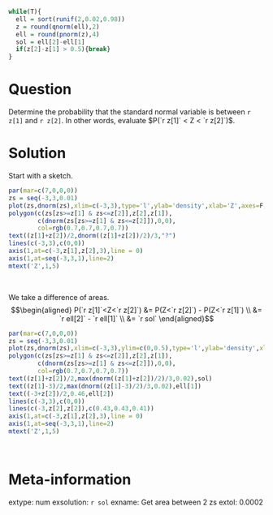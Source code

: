 ```r
while(T){
  ell = sort(runif(2,0.02,0.98))
  z = round(qnorm(ell),2)
  ell = round(pnorm(z),4)
  sol = ell[2]-ell[1]
  if(z[2]-z[1] > 0.5){break}
}
```

Question
========
Determine the probability that the standard normal variable is between `r z[1]` and `r z[2]`. In other words, evaluate $P(`r z[1]` < Z < `r z[2]`)$.


Solution
========
Start with a sketch.

```r
par(mar=c(7,0,0,0))
zs = seq(-3,3,0.01)
plot(zs,dnorm(zs),xlim=c(-3,3),type='l',ylab='density',xlab='Z',axes=F,ann=F)
polygon(c(zs[zs>=z[1] & zs<=z[2]],z[2],z[1]),
        c(dnorm(zs[zs>=z[1] & zs<=z[2]]),0,0),
        col=rgb(0.7,0.7,0.7,0.7))
text((z[1]+z[2])/2,dnorm((z[1]+z[2])/2)/3,"?")
lines(c(-3,3),c(0,0))
axis(1,at=c(-3,z[1],z[2],3),line = 0)
axis(1,at=seq(-3,3,1),line=2)
mtext('Z',1,5)
```
\

We take a difference of areas.
$$\begin{aligned}
P(`r z[1]`<Z<`r z[2]`) &= P(Z<`r z[2]`) - P(Z<`r z[1]`) \\
&= `r ell[2]` - `r ell[1]` \\
&= `r sol`
\end{aligned}$$

```r
par(mar=c(7,0,0,0))
zs = seq(-3,3,0.01)
plot(zs,dnorm(zs),xlim=c(-3,3),ylim=c(0,0.5),type='l',ylab='density',xlab='Z',axes=F,ann=F)
polygon(c(zs[zs>=z[1] & zs<=z[2]],z[2],z[1]),
        c(dnorm(zs[zs>=z[1] & zs<=z[2]]),0,0),
        col=rgb(0.7,0.7,0.7,0.7))
text((z[1]+z[2])/2,max(dnorm((z[1]+z[2])/2)/3,0.02),sol)
text((z[1]-3)/2,max(dnorm((z[1]-3)/2)/3,0.02),ell[1])
text((-3+z[2])/2,0.46,ell[2])
lines(c(-3,3),c(0,0))
lines(c(-3,z[2],z[2]),c(0.43,0.43,0.41))
axis(1,at=c(-3,z[1],z[2],3),line = 0)
axis(1,at=seq(-3,3,1),line=2)
mtext('Z',1,5)
```
\

Meta-information
================
extype: num
exsolution: `r sol`
exname: Get area between 2 zs
extol: 0.0002
